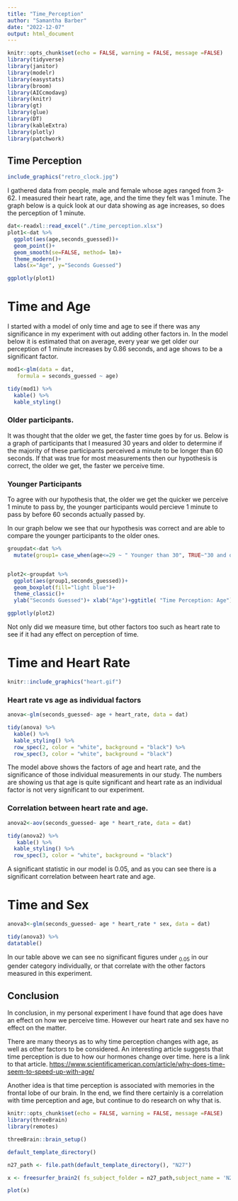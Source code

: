 ```yaml
---
title: "Time_Perception"
author: "Samantha Barber"
date: "2022-12-07"
output: html_document
---
```

```r
knitr::opts_chunk$set(echo = FALSE, warning = FALSE, message =FALSE)
library(tidyverse)
library(janitor)
library(modelr)
library(easystats)
library(broom)
library(AICcmodavg)
library(knitr)
library(gt)
library(glue)
library(DT)
library(kableExtra)
library(plotly)
library(patchwork)
```

## Time Perception
```r
include_graphics("retro_clock.jpg")
```


I gathered data from people, male and female whose ages ranged from 3-62. I measured their heart rate, age, and the time they felt was 1 minute. The graph below is a quick look at our data showing as age increases, so does the perception of 1 minute. 


```r
dat<-readxl::read_excel("./time_perception.xlsx")
plot1<-dat %>% 
  ggplot(aes(age,seconds_guessed))+
  geom_point()+
  geom_smooth(se=FALSE, method= lm)+
  theme_modern()+
  labs(x="Age", y="Seconds Guessed")

ggplotly(plot1)
```

# Time and Age

I started with a model of only time and age to see if there was any significance in my experiment with out adding other factors in. 
In the model below it is estimated that on average, every year we get older our perception of 1 minute increases by 0.86 seconds, and age shows to be a significant factor. 

```r
mod1<-glm(data = dat,
   formula = seconds_guessed ~ age)

tidy(mod1) %>% 
  kable() %>% 
  kable_styling()

```


### Older  participants.
It was thought that the older we get, the faster time goes by for us. Below is a graph of participants that I measured 30 years and older to determine if the majority of these participants perceived a minute to be longer than 60 seconds. If that was true for most measurements then our hypothesis is correct, the older we get, the faster we perceive time. 

### Younger Participants
To agree with our hypothesis that, the older we get the quicker we perceive 1 minute to pass by, the younger participants would percieve 1 minute to pass by before 60 seconds actually passed by. 


In our graph below we see that our hypothesis was correct and are able to compare the younger participants to the older ones. 


```r
groupdat<-dat %>% 
  mutate(group1= case_when(age<=29 ~ " Younger than 30", TRUE~"30 and older"))


plot2<-groupdat %>% 
  ggplot(aes(group1,seconds_guessed))+
  geom_boxplot(fill="light blue")+
  theme_classic()+
  ylab("Seconds Guessed")+ xlab("Age")+ggtitle( "Time Perception: Age")

ggplotly(plot2)

```


Not only did we measure time, but other factors too such as heart rate to see if it had any effect on perception of time. 

# Time and Heart Rate 
```r
knitr::include_graphics("heart.gif")
```


### Heart rate vs age as individual factors

```r
anova<-glm(seconds_guessed~ age + heart_rate, data = dat)

tidy(anova) %>% 
  kable() %>% 
  kable_styling() %>% 
  row_spec(2, color = "white", background = "black") %>% 
  row_spec(3, color = "white", background = "black")
```

The model above shows the factors of age and heart rate, and the significance of those individual measurements in our study. The numbers are showing us that age is quite significant and heart rate as an individual factor is not very significant to our experiment.

### Correlation between heart rate and age. 

```r
anova2<-aov(seconds_guessed~ age * heart_rate, data = dat)

tidy(anova2) %>% 
   kable() %>% 
  kable_styling() %>% 
  row_spec(3, color = "white", background = "black")
```

A significant statistic in our model is 0.05, and as you can see there is a significant correlation between heart rate and age.


# Time and Sex


```r
anova3<-glm(seconds_guessed~ age * heart_rate * sex, data = dat)

tidy(anova3) %>% 
datatable()

```

In our table above we can see no significant figures under ~0.05~ in our gender category individually, or that correlate with the other factors measured in this experiment. 



## Conclusion

In conclusion, in my personal experiment I have found that age does have an effect on how we perceive time. However our heart rate and sex have no effect on the matter. 


There are many theorys as to why time perception changes with age, as well as other factors to be considered. An interesting article suggests that time perception is due to how our hormones change over time. 
here is a link to that article.  <https://www.scientificamerican.com/article/why-does-time-seem-to-speed-up-with-age/> 

Another idea is that time perception is associated with memories in the frontal lobe of our brain. In the end, we find there certainly is a correlation with time perception and age, but continue to do research on why that is. 


```r
knitr::opts_chunk$set(echo = FALSE, warning = FALSE, message =FALSE)
library(threeBrain)
library(remotes)

threeBrain::brain_setup()

default_template_directory()

n27_path <- file.path(default_template_directory(), "N27")

x <- freesurfer_brain2( fs_subject_folder = n27_path,subject_name = 'N27', surface_types = 'pial')

plot(x)
```

